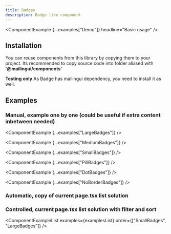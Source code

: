 ```yaml
---
title: Badges
description: Badge like component
---
```


<ComponentExample {...examples["Demo"]} headline="Basic usage" />

## Installation

You can reuse components from this library by copying them to your project.
Its recommended to copy source code into folder aliased with **'@mailingui/components'**

<InstallationSource componentsSource={componentsSource} />

**Testing only**
As Badge has mailingui dependency, you need to install it as well.

<InstallationSource componentsSource={dependenciesSource} />

## Examples

### Manual, example one by one (could be useful if extra content inbetween needed)

<ComponentExample {...examples["LargeBadges"]} />

<ComponentExample {...examples["MediumBadges"]} />

<ComponentExample {...examples["SmallBadges"]} />

<ComponentExample {...examples["PillBadges"]} />

<ComponentExample {...examples["DotBadges"]} />

<ComponentExample {...examples["NoBorderBadges"]} />

### Automatic, copy of current page.tsx list solution

<ComponentExampleList examples={examplesList} />

### Controlled, current page.tsx list solution with filter and sort

<ComponentExampleList
  examples={examplesList}
  order={["SmallBadges", "LargeBadges"]}
/>
